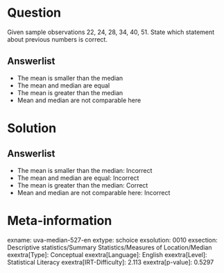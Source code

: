 Question
========

Given sample observations 22, 24, 28, 34, 40, 51. State which statement about previous numbers is correct.

Answerlist
----------

* The mean is smaller than the median
* The mean and median are equal
* The mean is greater than the median
* Mean and median are not comparable here

Solution
========

Answerlist
----------

* The mean is smaller than the median: Incorrect
* The mean and median are equal: Incorrect
* The mean is greater than the median: Correct
* Mean and median are not comparable here: Incorrect

Meta-information
================
exname: uva-median-527-en
extype: schoice
exsolution: 0010
exsection: Descriptive statistics/Summary Statistics/Measures of Location/Median
exextra[Type]: Conceptual
exextra[Language]: English
exextra[Level]: Statistical Literacy
exextra[IRT-Difficulty]: 2.113
exextra[p-value]: 0.5297
